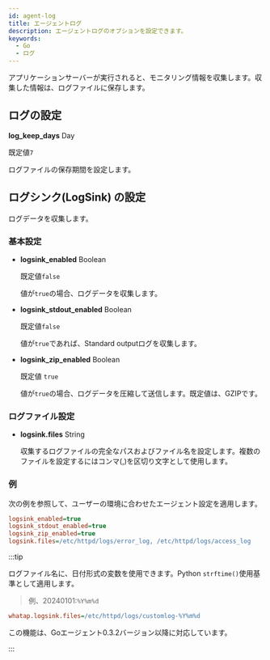 ```yaml
---
id: agent-log
title: エージェントログ
description: エージェントログのオプションを設定できます。
keywords:
  - Go
  - ログ
---
```


アプリケーションサーバーが実行されると、モニタリング情報を収集します。収集した情報は、ログファイルに保存します。

## ログの設定

**log_keep_days** <span class='type'>Day</span>

  既定値`7`

  ログファイルの保存期間を設定します。

## ログシンク(LogSink) の設定

ログデータを収集します。

### 基本設定

- **logsink_enabled** <span class='type'>Boolean</span>

  既定値`false`

  値が`true`の場合、ログデータを収集します。

- **logsink_stdout_enabled** <span class='type'>Boolean</span>

  既定値`false`

  値が`true`であれば、Standard outputログを収集します。

- **logsink_zip_enabled** <span class='type'>Boolean</span>

  既定値 `true`

  値が`true`の場合、ログデータを圧縮して送信します。既定値は、GZIPです。

### ログファイル設定

- **logsink.files** <span class='type'>String</span>

  収集するログファイルの完全なパスおよびファイル名を設定します。複数のファイルを設定するにはコンマ(,)を区切り文字として使用します。

### 例

次の例を参照して、ユーザーの環境に合わせたエージェント設定を適用します。

```ini title='whatap.conf'
logsink_enabled=true
logsink_stdout_enabled=true
logsink_zip_enabled=true
logsink.files=/etc/httpd/logs/error_log, /etc/httpd/logs/access_log
```

:::tip

ログファイル名に、日付形式の変数を使用できます。Python `strftime()`使用基準として適用します。 

> 例、20240101:`%Y%m%d`

```ini title="whatap.ini"
whatap.logsink.files=/etc/httpd/logs/customlog-%Y%m%d
```

この機能は、Goエージェント0.3.2バージョン以降に対応しています。 

:::
